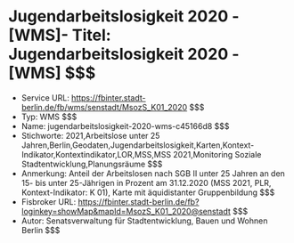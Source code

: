 # Jugendarbeitslosigkeit 2020 - [WMS]- Titel: Jugendarbeitslosigkeit 2020 - [WMS] $$$
- Service URL: https://fbinter.stadt-berlin.de/fb/wms/senstadt/MsozS_K01_2020 $$$
- Typ: WMS $$$
- Name: jugendarbeitslosigkeit-2020-wms-c45166d8 $$$
- Stichworte: 2021,Arbeitslose unter 25 Jahren,Berlin,Geodaten,Jugendarbeitslosigkeit,Karten,Kontext-Indikator,Kontextindikator,LOR,MSS,MSS 2021,Monitoring Soziale Stadtentwicklung,Planungsräume $$$
- Anmerkung: Anteil der Arbeitslosen nach SGB II unter 25 Jahren an den 15- bis unter 25-Jährigen in Prozent am 31.12.2020 (MSS 2021, PLR, Kontext-Indikator: K 01), Karte mit äquidistanter Gruppenbildung $$$
- Fisbroker URL: https://fbinter.stadt-berlin.de/fb?loginkey=showMap&mapId=MsozS_K01_2020@senstadt $$$
- Autor: Senatsverwaltung für Stadtentwicklung, Bauen und Wohnen Berlin $$$
